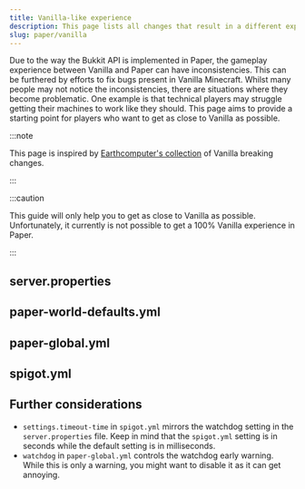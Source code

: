 ```yaml
---
title: Vanilla-like experience
description: This page lists all changes that result in a different experience than Vanilla.
slug: paper/vanilla
---
```




Due to the way the Bukkit API is implemented in Paper, the gameplay experience between Vanilla and Paper can have inconsistencies.
This can be furthered by efforts to fix bugs present in Vanilla Minecraft.
Whilst many people may not notice the inconsistencies, there are situations where they become problematic.
One example is that technical players may struggle getting their machines to work like they should.
This page aims to provide a starting point for players who want to get as close to Vanilla as possible.

:::note

This page is inspired by [Earthcomputer's collection](https://gist.github.com/Earthcomputer/2296da33b8cc91dba81b48103c0e1fe3) of Vanilla breaking changes.

:::

:::caution

This guide will only help you to get as close to Vanilla as possible.
Unfortunately, it currently is not possible to get a 100% Vanilla experience in Paper.

:::
## server.properties
<ConfigNode data={filterVanilla(parse(ServerPropertiesYML))} separator="=" />

## paper-world-defaults.yml
<ConfigNode data={filterVanilla(parse(PaperWorldDefaultsYML))} />

## paper-global.yml
<ConfigNode data={filterVanilla(parse(PaperGlobalYML))} />

## spigot.yml
<ConfigNode data={filterVanilla(parse(SpigotYML))} />

## Further considerations

* `settings.timeout-time` in `spigot.yml` mirrors the watchdog setting in the `server.properties` file. Keep in mind that the `spigot.yml` setting is in seconds while the default setting is in milliseconds.
* `watchdog` in `paper-global.yml` controls the watchdog early warning. While this is only a warning, you might want to disable it as it can get annoying.
